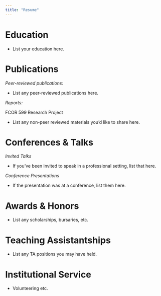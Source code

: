 ```yaml
---
title: "Resume"
---
```


# Education

-   List your education here. 

# Publications

*Peer-reviewed publications:*

- List any peer-reviewed publications here.

*Reports:*

FCOR 599 Research Project

- List any non-peer reviewed materials you'd like to share here.

# Conferences & Talks

*Invited Talks*

- If you've been invited to speak in a professional setting, list that here. 

*Conference Presentations*

- If the presentation was at a conference, list them here. 

# Awards & Honors

- List any scholarships, bursaries, etc. 


# Teaching Assistantships

- List any TA positions you may have held. 

# Institutional Service

- Volunteering etc. 
